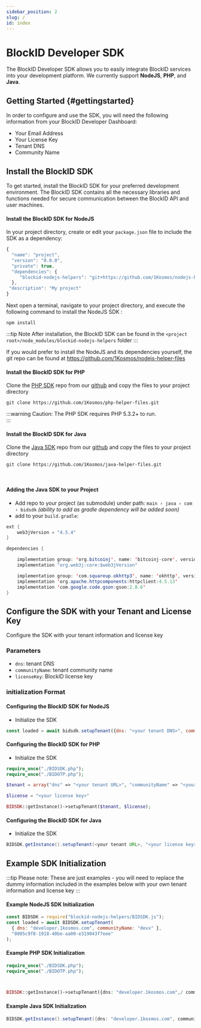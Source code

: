 ```yaml
---
sidebar_position: 2
slug: /
id: index
---
```



# BlockID Developer SDK

The BlockID Developer SDK allows you to easily integrate BlockID services into your development platform. We currently support **NodeJS**, **PHP**, and **Java**.

## **Getting Started** {#gettingstarted}

In order to configure and use the SDK, you will need the following information from your BlockID Developer Dashboard:

- Your Email Address
- Your License Key
- Tenant DNS
- Community Name

## **Install the BlockID SDK**

To get started, install the BlockID SDK for your preferred development environment. The BlockID SDK contains all the necessary libraries and functions needed for secure communication between the BlockID API and user machines.

<Tabs groupId="OS">

<TabItem value="node" label="NodeJS">

#### Install the BlockID SDK for NodeJS


In your project directory, create or edit your `package.json` file to include the SDK as a dependency:

```jsx title="package.json"
{
  "name": "project",
  "version": "0.0.0",
  "private": true,
  "dependencies": {
	 "blockid-nodejs-helpers": "git+https://github.com/1Kosmos/nodejs-helper-files"
  },
 "description": "My project"
}
```

Next open a terminal, navigate to your project directory, and execute the following command to install the NodeJS SDK :

```shell
npm install
```

:::tip Note
After installation, the BlockID SDK can be found in the `<project root>/node_modules/blockid-nodejs-helpers` folder
:::

If you would prefer to install the NodeJS and its dependencies yourself, the git repo can be found at https://github.com/1Kosmos/nodejs-helper-files



</TabItem>

<TabItem value="php" label="PHP">

#### Install the BlockID SDK for PHP

Clone the [PHP SDK](https://github.com/1Kosmos/php-helper-files) repo from our [github](https://github.com/1Kosmos) and copy the files to your project directory

```shell 
git clone https://github.com/1Kosmos/php-helper-files.git
```




:::warning Caution:
The PHP SDK requires PHP 5.3.2+ to run.  
:::

</TabItem>

<TabItem value="java" label="Java">

#### Install the BlockID SDK for Java

Clone the [Java SDK](https://github.com/1Kosmos/java-helper-files) repo from our [github](https://github.com/1Kosmos) and copy the files to your project directory

```shell 
git clone https://github.com/1Kosmos/java-helper-files.git
```



<br />

#### Adding the Java SDK to your Project

- Add repo to your project (as submodule) under path: `main › java › com › bidsdk`
  _(ability to add as gradle dependency will be added soon)_
- add to your `build.gradle`:

```java
ext {
	web3jVersion = "4.5.4"
}

dependencies {

	implementation group: 'org.bitcoinj', name: 'bitcoinj-core', version: '0.15.10'
	implementation "org.web3j:core:$web3jVersion"

	implementation group: 'com.squareup.okhttp3', name: 'okhttp', version: '4.3.1'
	implementation 'org.apache.httpcomponents:httpclient:4.5.13'
	implementation 'com.google.code.gson:gson:2.8.6'
}
```

</TabItem>

</Tabs>

## **Configure the SDK with your Tenant and License Key**

Configure the SDK with your tenant information and license key

### Parameters

- `dns`: tenant DNS
- `communityName`: tenant community name
- `licenseKey`: BlockID license key

### initialization Format

<Tabs groupId="OS">
<TabItem value="node" label="NodeJS SDK">

#### Configuring the BlockID SDK for NodeJS

- Initialize the SDK

```jsx
const loaded = await bidsdk.setupTenant({dns: "<your tenant DNS>", communityName: "<your community name"}, "<licenseKey>")`;
```

</TabItem>

<TabItem value="php" label="PHP SDK">

#### Configuring the BlockID SDK for PHP

- Initialize the SDK

```php
require_once("./BIDSDK.php");
require_once("./BIDOTP.php");

$tenant = array("dns" => "<your tenant URL>", "communityName" => "<your community name>");

$license = "<your license key>"

BIDSDK::getInstance()->setupTenant($tenant, $license);
```

</TabItem>

<TabItem value="java" label="Java SDK">

#### Configuring the BlockID SDK for Java

- Initialize the SDK

```java
BIDSDK.getInstance().setupTenant(<your tenant URL>, "<your license key>");
```

</TabItem>
</Tabs>

## **Example SDK Initialization**

:::tip Please note:
These are just examples - you will need to replace the dummy information included in the examples below with your own tenant information and license key
:::

<Tabs groupId="OS" className="unique-tabs">
<TabItem value="node" label="NodeJS SDK">

#### Example NodeJS SDK Initialization

```jsx
const BIDSDK = require("blockid-nodejs-helpers/BIDSDK.js");
const loaded = await BIDSDK.setupTenant(
  { dns: "developer.1kosmos.com", communityName: "devx" },
  "0005c9f8-1918-40be-aa00-e319043f7eee"
);
```

</TabItem>
<TabItem value="php" label="PHP SDK">

#### Example PHP SDK Initialization

```php
require_once("./BIDSDK.php");
require_once("./BIDOTP.php");



BIDSDK::getInstance()->setupTenant({dns: "developer.1kosmos.com",/ communityName: "devx"}, "0005c9f8-1918-40be-aa00-e319043f7eee");
```

</TabItem>
<TabItem value="java" label="Java SDK">

#### Example Java SDK Initialization

```java
BIDSDK.getInstance().setupTenant({dns: "developer.1kosmos.com", communityName: "devx"}, "0005c9f8-1918-40be-aa00-e319043f7eee");
```

</TabItem>
</Tabs>
